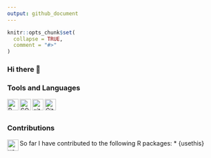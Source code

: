 ```yaml
---
output: github_document
---
```


<!-- README.md is generated from README.Rmd. Please edit that file -->

```r
knitr::opts_chunk$set(
  collapse = TRUE,
  comment = "#>"
)
```

### Hi there 👋

### Tools and Languages
<a href = "https://www.r-project.org">
<img align="left" alt="R" width="26px" src = "https://raw.githubusercontent.com/github/explore/80688e429a7d4ef2fca1e82350fe8e3517d3494d/topics/r/r.png">
</a>

<img align="left" alt="SQL" width="26px" src = "https://raw.githubusercontent.com/github/explore/80688e429a7d4ef2fca1e82350fe8e3517d3494d/topics/sql/sql.png" />

<img align="left" alt="git" width="26px" src = "https://raw.githubusercontent.com/github/explore/80688e429a7d4ef2fca1e82350fe8e3517d3494d/topics/git/git.png" />

<img align="left" alt="GitHub" width="26px" src = "https://raw.githubusercontent.com/github/explore/78df643247d429f6cc873026c0622819ad797942/topics/github/github.png">

<br />
<br />

### Contributions

So far I have contributed to the following R packages: 
* {usethis}
<a href = "https://usethis.r-lib.org">
<img align = "left" alt = "usethis" width = "26px" src="https://github.com/rstudio/hex-stickers/blob/master/PNG/usethis.png" />
</a>
<!-- badges: start -->

<!-- badges: end -->

<!--
**dragosmg/dragosmg** is a ✨ _special_ ✨ repository because its `README.md` (this file) appears on your GitHub profile.

Here are some ideas to get you started:

- 🔭 I’m currently working on ...
- 🌱 I’m currently learning ...
- 👯 I’m looking to collaborate on ...
- 🤔 I’m looking for help with ...
- 💬 Ask me about ...
- 📫 How to reach me: ...
- 😄 Pronouns: he/him
- ⚡ Fun fact: ...
-->
